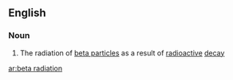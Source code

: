 ==English==

===Noun===
{{en-noun|sg=[[beta]] [[radiation]]|-}}

#{{physics}} The radiation of [[beta particle]]s as a result of [[radioactive]] [[decay]]

[[ar:beta radiation]]